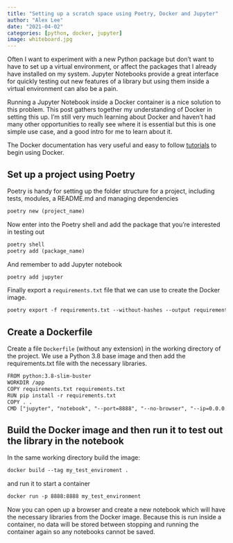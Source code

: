 ```yaml
---
title: "Setting up a scratch space using Poetry, Docker and Jupyter"
author: "Alex Lee"
date: "2021-04-02"
categories: [python, docker, jupyter]
image: whiteboard.jpg
---
```


Often I want to experiment with a new Python package but don't want to have to set up a virtual environment, or affect the packages that I already have installed on my system. Jupyter Notebooks provide a great interface for quickly testing out new features of a library but using them inside a virtual environment can also be a pain. 

Running a Jupyter Notebook inside a Docker container is a nice solution to this problem. This post gathers together my understanding of Docker in setting this up. I'm still very much learning about Docker and haven't had many other opportunities to really see where it is essential but this is one simple use case, and a good intro for me to learn about it.

The Docker documentation has very useful and easy to follow [tutorials](https://docs.docker.com/get-started/) to begin using Docker. 

## Set up a project using Poetry
Poetry is handy for setting up the folder structure for a project, including tests, modules, a README.md and managing dependencies

```default
poetry new (project_name)
```

Now enter into the Poetry shell and add the package that you're interested in testing out

```default
poetry shell
poetry add (package_name)
```

And remember to add Jupyter notebook

```default
poetry add jupyter
```

Finally export a `requirements.txt` file that we can use to create the Docker image.

```default
poetry export -f requirements.txt --without-hashes --output requirements.txt
```

## Create a Dockerfile
Create a file `Dockerfile` (without any extension) in the working directory of the project. We use a Python 3.8 base image and then add the requirements.txt file with the necessary libraries.

```default
FROM python:3.8-slim-buster
WORKDIR /app
COPY requirements.txt requirements.txt
RUN pip install -r requirements.txt
COPY . .
CMD ["jupyter", "notebook", "--port=8888", "--no-browser", "--ip=0.0.0.0", "--allow-root"]
```

## Build the Docker image and then run it to test out the library in the notebook
In the same working directory build the image:

```default
docker build --tag my_test_enviroment .
```

and run it to start a container

```default
docker run -p 8888:8888 my_test_environment
```

Now you can open up a browser and create a new notebook which will have the necessary libraries from the Docker image. Because this is run inside a container, no data will be stored between stopping and running the container again so any notebooks cannot be saved. 